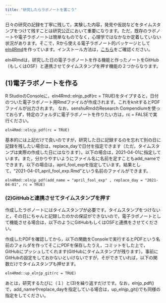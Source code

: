 ```yaml
---
title: "研究したらラボノートを書こう"
---
```


日々の研究の記録を丁寧に残して，実験した内容，発見や仮説などをタイムスタンプをつけて残すことは研究公正において重要になります。ただ，既存のラボノートや電子ラボノートは簡単なものでなく，心理学ではなかなか定着していない状況があります。そこで，Rから使える電子ラボノート的パッケージとして[eln4Rmd](https://github.com/ykunisato/eln4Rmd)を作っています。インストール方法は，[こちら](https://github.com/ykunisato/eln4Rmd)をご確認ください。

eln4Rmdは，研究した日の電子ラボノートを作る機能と作ったノートをGitHub（もしくはOSF）と連携させてタイムスタンプを押す機能の２つからなります。

## (1)電子ラボノートを作る

R StudioのConsoleに，eln4Rmd::elnjp_pdf(rc = TRUE)をタイプすると，日付のついた電子ラボノート用Rmdファイルが作成されます。これをknitするとPDFファイルが出力されます。
なお，senshuRmdのResearch Compendiumを使っておらず，特定のフォルダに電子ラボノートを作りたい方は，rc = FALSEで実行ください。

``` 
eln4Rmd::elnjp_pdf(rc = TRUE)
```

基本的には上記だけで良いのですが，研究した日に記録するのを忘れて別の日に記録を残したい場合は，replace_dayで日付を指定できます（ただ，タイムスタンプは実際の作成した日にはなります）。以下の場合は，2021-04-01に指定しています。また，分かりやすいようにファイル名に名前を足すこともadd_nameでできます。以下の場合は，april_fool_expを指定しています。結果として，"2021-04-01_april_fool_exp.Rmd"という名前のファイルができます。

``` 
eln4Rmd::elnjp_pdf(add_name = "april_fool_exp" , replace_day = "2021-04-01", rc = TRUE)
```

### (2)GitHubと連携させてタイムスタンプを押す

作成したラボノートにはタイムスタンプが必要です。タイムスタンプをつけないと，その日にちゃんと記録したのかの保証ができないので，電子ラボノートとして機能させる場合は，以下のようにGitHubもしくはOSFと連携をさせてください。

作成したPDFを確認してから，以下の関数をConsoleで実行するとPDFという名前のフォルダを作ってそこにPDFを保存したうえ，コミットをした上で，GitHubにプッシュしてくれます(GitHubにタイムスタンプが残ります）。事前にGitHubの設定をしておかないといけないですが，そができていれば，以下の関数だけでタイムスタンプも押せます。

``` 
eln4Rmd::up_elnjp_git(rc = TRUE)
```

あとは，研究するたびに（１）と(3)を繰り返すだけです。なお，elnjp_pdf()で，add_nameやreplace_dayを指定している場合は，up_elnjp_git()でも同様の指定をしてください。